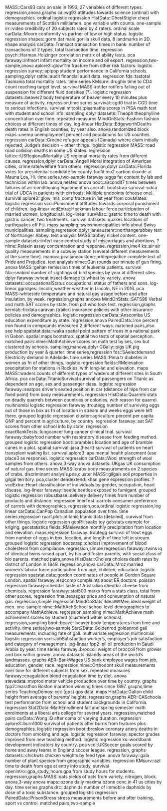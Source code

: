 MASS::Cars93 cars on sale in 1993, 27 variables of different types. regression,anova,graphs
ca::wg93 attitudes towards science (ordinal) with demographics. ordinal logistic regression
HistData::ChestStigler chest measurements of Scottish militiamen. one variable with counts. one-sample
irr::video credibility of 20 subjects rated by 4 raters. ordinal scale
carData::Moore conformity vs partner of low or high status. logistic regression
shapes::gorm.dat male gorilla skull data, 8 landmarks in 2D. shape analysis
carData::Transact transaction times in bank: number of transactions of 2 types, total transaction time. regression
psych::Harman.Holzinger correlation matrix of ability tests. pca
faraway::infmort infant mortality on income and oil export. regression,two-sample,anova
aplore3::glow11m fracture from other risk factors. logistic regression
survey::apipop student performance in California schools. sampling,dplyr
rattle::audit financial audit data. regression
fds::tastotal Tasmania total mortality rates. time series
KMsurv::drughiv time to CD4 count reaching target level. survival
MASS::rotifer rotifers falling out of suspension for different fluid densities (?). logistic regression
datasets::beaver2 body temperature of beaver every 10 minutes plus measure of activity. regression,time series
survival::cgd0 trial in CGD time to serious infections. survival
mitools::pisamaths scores in PISA math test with student and school info. sampling,dplyr
datasets::Theoph theophylline concentration over time. repeated measures
MindOnStats::Fashion fashion choices at different times of day. log-linear
HistData::EdgeworthDeaths death rates in English counties, by year also. anova,randomized block
maps::unemp unemployment percent and populations for US counties. regression
carData::Greene refugee appeals (Canada) where claim initially rejected; Judge's decision ~ other things. logistic regression
MASS::road road collision deaths in some US states. regression
lattice::USRegionalMortality US regional mortality rates from different causes.     regression,dplyr
carData::Angell Moral integration of American cities, crime rate/welfare from others. regression,dplyr
carData::Florida votes for presidential candidate by county. 
locfit::co2 carbon dioxide at Mauna Loa, HI. time series,two-sample
faraway::eggs fat content by lab and technician within lab. anova,nested anova
boot::aircondit7 times between failures of air-conditioning equipment on aircraft. bootstrap
survival::udca trial of UDCA in patients with cirrhosis; Multiple endpoints (choose one). survival
aplore3::glow_mis_comp fracture in 1st year from covariates. logistic regression
vcd::Punishment attitudes towards corporal punishment of children. log-linear
vcdExtra::Heckman labour force participation of married women, longitudinal. log-linear
survMisc::gastric time to death with gastric cancer, two treatments. survival
datasets::quakes locations of earthquakes off Fiji. maps
sampling::swissmunicipalities info about Swiss municipalities. sampling,regression,dplyr
janeaustenr::northangerabbey text of Northanger Abbey. text analysis
MASS::abbey nickel content. one-sample
datasets::infert case control study of miscarriages and abortions. ?
nlme::Relaxin assay concentration and response. regression,lme4
ks::air air quality measurements in a subway station (several different measurements at the same time). manova,pca
janeaustenr::prideprejudice complete text of Pride and Prejudice. text analysis
nlme::Gun rounds per minute of gun firing. anova
MASS::gehan remission times of leukemia patients. survival
fda::seabird number of sightings of bird species by year at different sites. dplyr
faraway::wheat insect damage to wheat by variety. anova
datasets::occupationalStatus occupational status of fathers and sons. log-linear
ggridges::lincoln_weather weather in Lincoln, NE in 2016. pca
MASS::whiteside temperature and natural gas usage before and after insulation, by week. regression,graphs,ancova
MindOnStats::SATS98 Verbal and math SAT scores by state, from pct who took test. regression,graphs
kernlab::ticdata caravan (trailer) insurance policies with other insurance policies and demographics. logistic regression
carData::Anscombe US education expenditure by state. regression,anova
PairedData::Iron percent iron found in compounds measured 2 different ways. matched pairs,also see help
spatstat.data::waka spatial point pattern of trees in a national park in Gabon. spatial,maps
bootstrap::spatial two tests of spatial perception. matched pairs
nlme::MathAchieve scores on math test by ses, sex but clustered by schools. sampling,manova,dplyr
GGally::pigs UK pig production by year & quarter. time series,regression
fds::SAelectdemand Electricity demand in Adelaide. time series
MASS::Pima.tr diabetes in women as fn of other things. logistic regression
fields::RMelevation precipitation for stations in Rockies, with long-lat and elevation. maps
MASS::waders counts of different types of waders at different sites in South Africa. pca
carData::TitanicSurvival survival of passengers on Titanic as dependent on age, sex and passenger class. logistic regression
faraway::seatpos driver's seated position in car (distance of hips from car fixed point) from body measurements. regression
HistData::Quarrels stats on deadly quarrels between countries or colonies, with reason for quarrel. multinomial logistic regression
faraway::troutegg number of surviving eggs out of those in box as fn of location in stream and weeks eggs were left there. grouped logistic regression
cluster::agriculture percent per capita GNP and percent in agriculture, by country. regression
faraway::sat SAT scores from other school info by state. regression
exactRankTests::lungcancer lung cancer clinical trial. survival
faraway::babyfood number with respiratory disease from feeding method. grouped logistic regression
boot::brambles location and age of bramble canes in a plot. spatial
survival::jasa (heart) survival of patients on heart transplant waiting list. survival
aplore3::aps mental health placement (use place3 as response). logistic regression
carData::Wool strength of wool samples from others. anova,3-way anova
datasets::UKgas UK consumption of natural gas. time series
MASS::crabs body measurements on 2 species of crabs. discriminant analysis,pca,cluster
MASS::gilgais soil properties in gilgai territory. pca,cluster
dendextend::khan gene expression profiles. ?
vcdExtra::Heart classification of individuals by gender, occupation, heart disease. log-linear
faraway::beetle beetles exposed to fumigant. grouped logistic regression
robustbase::delivery delivery times from number of products and distance. regression
lmerTest::carrots consumer preference of carrots with demographics. regression,pca,ordinal logistic regression,log linear
carData::CanPop Canadian population over time. time series,regression
rpart.plot::ptitanic titanic data (detailed), survival from other things. logistic regression
geoR::isaaks toy geostats example for kriging. geostatistics
fields::RMelevation monthly precipitation from location and elevation. maps,regression
faraway::troutegg survival of trout eggs from number of eggs in box, location, and length of time left in stream. grouped logistic regression
bootstrap::cholost improvement of blood cholesterol from compliance. regression,simple regression
faraway::twins iq of identical twins raised apart, by bio and foster parents, with social class of bio parents. matched pairs,anova
HistData::Cholera cholera death rates by district of London in 1849. regression,anova
carData::Mroz married women's labour force participation from age, children, education. logistic regression
spatstat.data::gordon coordinates of people in Gordon Square London. spatial
faraway::esdcomp complaints about ER doctors. poisson regression
faraway::cheddar taste of Australian cheddar cheese from chemicals. regression
faraway::stat500 marks from a stats class, total from other scores. regression
fma::texasgas price and consumption of natural gas. regression,simple regression
MindOnStats::IdealWtMen ideal weight of men. one-sample
nlme::MathAchSchool school level demographics to accompany MathAchieve. regression,sampling
nlme::MathAchieve math achivement scores by student (clustered within schools). regression,sampling
boot::beaver beaver body temperatures from time and activity. time series,two-sample
Stat2Data::Goldenrod goldenrod gall measurements, including fate of gall. multivariate,regression,multinomial logistic regression
vcd::JobSatisfaction worker's, employer's job satisfaction and category of management. log-linear
fpp2::oil oil production in Saudi Arabia by year. time series
faraway::broccoli weight of broccoli from grower and box within grower. anova
datasets::islands areas of the world's landmasses. graphs
AER::BankWages US bank employee wages from job, education, gender, race. regression
nlme::Orthodont skull measurements over time for different subjects from sex. repeated measures
faraway::coagulation blood coagulation time by diet. anova
stevedata::mvprod motor vehicle production over time by country. graphs
fpp2::marathon Boston marathon winning times since 1897. graphs,time series
TeachingDemos::ccc (gps) gps data. maps
HistData::Galton child height from average of parents' heights. regression,graphs
AER::CASchools test performance from school and student backgrounds in California. regression
Stat2Data::MathEnrollment fall and spring semester math enrolments at a liberal arts college for several years. regression,matched pairs
carData::Wong IQ after coma of varying duration. regression
aplore3::burn1000 survival of patients after burns from features plus demographics. logistic regression
boot::breslow coronary artery deaths in doctors from smoking and age. logistic regression
faraway::spector grades improved from new teaching method. logistic regression
ks::worldbank development indicators by country. pca
vcd::UKSoccer goals scored by home and away teams in England soccer league. regression, graphs
datasets::chickwts chicken weights by feed type. anova
faraway::gala number of plant species from geographic variables. regression
KMsurv::azt time to death from age at entry into study. survival
openintro::gpa_study_hours gpa from study hours for students. regression,graphs
MASS::oats yields of oats from variety, nitrogen, block. anova,3-way anova
maps::ozone daily maxima ozone conc in 41 us cities by day. time series,graphs
drc::daphnids number of immobile daphnids by dose of a toxic substance. grouped logistic regression
PairedData::PrisonStress stress measurements before and after training, sport vs control. matched pairs,two-sample
